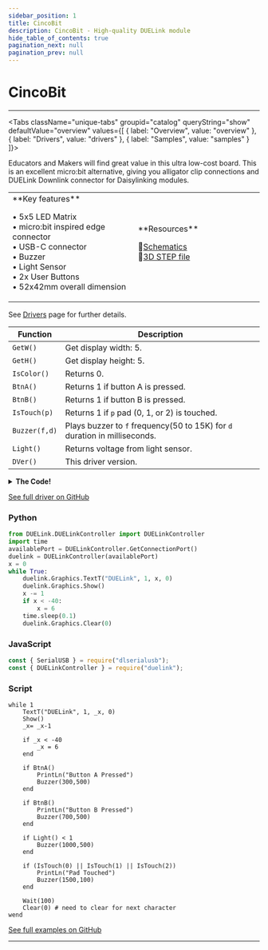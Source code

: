 ```yaml
---
sidebar_position: 1
title: CincoBit
description: CincoBit - High-quality DUELink module
hide_table_of_contents: true
pagination_next: null
pagination_prev: null
---
```



# CincoBit

<ImageSection 
  product="mccincobit-e"
  tagline="Ultra low-cost, micro:bit inspired, educational board"
/>

---

<Tabs className="unique-tabs" groupid="catalog" queryString="show" defaultValue="overview"
  values={[
    {
        label: "Overview",
        value: "overview"
    },
    {
        label: "Drivers",
        value: "drivers"
    },
    {
        label: "Samples",
        value: "samples"
    }
]}>

<TabItem value="overview">

Educators and Makers will find great value in this ultra low-cost board. This is an excellent micro:bit alternative, giving you alligator clip connections and DUELink Downlink connector for Daisylinking modules.

<table><td width='50%'>
**Key features**

• 5x5 LED Matrix<br/>
• micro:bit inspired edge connector<br/>
• USB-C connector<br/>
• Buzzer<br/>
• Light Sensor<br/>
• 2x User Buttons<br/>
• 52x42mm overall dimension<br/>

</td><td width='50%'>
**Resources**
 
📄[Schematics](/sch/gdl-mccincobit-e.pdf)<br/>
🔩[3D STEP file](/3d/gdl-mccincobit-e.step)<br/>
</td></table>

</TabItem>

<TabItem value="drivers">

See [Drivers](/docs/engine/drivers) page for further details.

| Function | Description |
|----------|-------------|
| `GetW()` | Get display width: 5. |
| `GetH()` | Get display height: 5. |
| `IsColor()` | Returns 0. |
| `BtnA()` | Returns 1 if button A is pressed. |
| `BtnB()` | Returns 1 if button B is pressed. |
| `IsTouch(p)` | Returns 1 if `p` pad (0, 1, or 2) is touched. |
| `Buzzer(f,d)` | Plays buzzer to `f` frequency(50 to 15K) for `d` duration in milliseconds. |
| `Light()` | Returns voltage from light sensor. |
| `DVer()` | This driver version. |
<details>
<summary><strong>The Code!</strong></summary>

**CincoBit Driver**

```batch
##### CincoBit Driver #####

fn DVer()
    return 1.0
fend

fn Init()
    BtnEn(BtnPin('A'), 1) # Btn A
    BtnEn(BtnPin('B'), 1) # Btn B
    GfxCfg(4, a1, 5,5,1) # 4: 5x5 type, 0: direct
fend

fn BtnPin(a)
    if a = 'A'
        return 20
    end
    if a = 'B'
        return 23
    end
    while 1
        PrintLn("ERROR!!")
        Wait(200)
    wend
fend

Dim a1[11] = {0, 11,19,18,21,22,7,5,0,8,6} # 0: flag, next 5 for data pins, next 5 for scan pins

fn IsColor()
    return 0
fend

fn GetW()
    return 5
fend

fn GetH()
    return 5
fend

fn BtnA()
    if BtnDown(BtnPin('A')) 
        PrintLn("A pressed")
        return 1
    else
        return 0
    end
fend

fn BtnB()
    if BtnDown(BtnPin('B'))
        PrintLn("B pressed")
        return 1
    else
        return 0
    end
fend

fn Buzzer(f,d)
    Beep(4, f, d)
fend

fn IsTouch(p)
    return Touch(p+1,50,1,100) > 200
fend

fn Light()
    return Trunc(VRead(9)/(ReadVCC() )*100)
fend

Init()

#########################
```

</details>

[See full driver on GitHub](https://github.com/ghi-electronics/duelink-website/tree/main/static/code/drivers)

</TabItem>

<TabItem value="samples">

### Python

```python
from DUELink.DUELinkController import DUELinkController
import time
availablePort = DUELinkController.GetConnectionPort()
duelink = DUELinkController(availablePort)
x = 0
while True:
    duelink.Graphics.TextT("DUELink", 1, x, 0)
    duelink.Graphics.Show()
    x -= 1
    if x < -40:
        x = 6
    time.sleep(0.1)
    duelink.Graphics.Clear(0)
```

### JavaScript

```javascript
const { SerialUSB } = require("dlserialusb");
const { DUELinkController } = require("duelink");
```

### Script

```batch
while 1
    TextT("DUELink", 1, _x, 0)
    Show()
    _x= _x-1

    if _x < -40
        _x = 6
    end
    
    if BtnA()
        PrintLn("Button A Pressed")
        Buzzer(300,500)
    end
    
    if BtnB()
        PrintLn("Button B Pressed")
        Buzzer(700,500)
    end
    
    if Light() < 1
        Buzzer(1000,500)
    end
    
    if (IsTouch(0) || IsTouch(1) || IsTouch(2))
        PrintLn("Pad Touched")
        Buzzer(1500,100)
    end
    
    Wait(100)
    Clear(0) # need to clear for next character
wend
```

[See full examples on GitHub](https://github.com/ghi-electronics/duelink-website/tree/main/static/code/samples)

</TabItem>

</Tabs>

---

<OrderSection
    product="DUELink CincoBit"
    partnumber="GDL-MCCINCOBIT-E"
    price="$0.00"
/>
